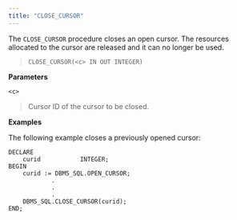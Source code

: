 ```yaml
---
title: "CLOSE_CURSOR"
---
```




The `CLOSE_CURSOR` procedure closes an open cursor. The resources allocated to the cursor are released and it can no longer be used.

> `CLOSE_CURSOR(<c> IN OUT INTEGER)`

**Parameters**

`<c>`

> Cursor ID of the cursor to be closed.

**Examples**

The following example closes a previously opened cursor:

``` text
DECLARE
    curid           INTEGER;
BEGIN
    curid := DBMS_SQL.OPEN_CURSOR;
            .
            .
            .
    DBMS_SQL.CLOSE_CURSOR(curid);
END;
```

